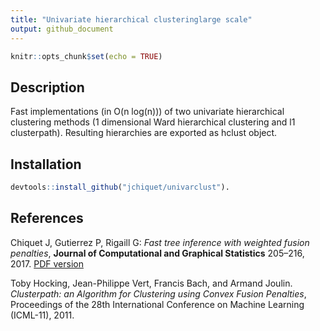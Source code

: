 ```yaml
---
title: "Univariate hierarchical clusteringlarge scale"
output: github_document
---
```


```r
knitr::opts_chunk$set(echo = TRUE)
```

## Description

Fast implementations (in O(n log(n))) of two univariate hierarchical clustering methods (1 dimensional Ward hierarchical clustering and l1 clusterpath). Resulting hierarchies are exported as hclust object.

## Installation

```r
devtools::install_github("jchiquet/univarclust").
```

## References

Chiquet J, Gutierrez P, Rigaill G: _Fast tree inference with weighted fusion penalties_, **Journal of Computational and Graphical Statistics** 205–216, 2017. [PDF version](http://www.tandfonline.com/doi/abs/10.1080/10618600.2015.1096789?journalCode=ucgs20)

Toby Hocking, Jean-Philippe Vert, Francis Bach, and Armand Joulin. _Clusterpath: an Algorithm for Clustering using Convex Fusion Penalties_, Proceedings of the 28th International Conference on Machine Learning (ICML-11), 2011.

